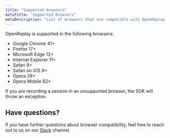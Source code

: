 ```yaml
---
title: "Supported Browsers"
metaTitle: "Supported Browsers"
metaDescription: "List of browsers that are compatible with OpenReplay for session recording."
---
```


OpenReplay is supported in the following browsers:
- Google Chrome 41+
- Firefox 17+
- Microsoft Edge 12+
- Internet Explorer 11+
- Safari 9+
- Safari on iOS 9+
- Opera 28+
- Opera Mobile 62+

If you are recording a session in an unsupported browser, the SDK will throw an exception.

## Have questions?
If you have further questions about browser compatibility, feel free to reach out to us on our [Slack](https://slack.openreplay.com) channel.